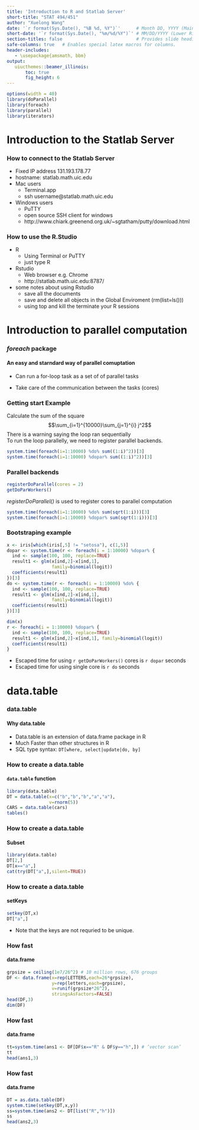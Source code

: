 ```yaml
---
title: 'Introduction to R and Statlab Server'
short-title: "STAT 494/451"
author: "Xuelong Wang"
date: '`r format(Sys.Date(), "%B %d, %Y")`'      # Month DD, YYYY (Main Slide)
short-date: '`r format(Sys.Date(), "%m/%d/%Y")`' # MM/DD/YYYY (Lower Right)
section-titles: false                            # Provides slide headings
safe-columns: true   # Enables special latex macros for columns.
header-includes:
   - \usepackage{amsmath, bbm}
output: 
   uiucthemes::beamer_illinois: 
       toc: true
       fig_height: 6
---
```


```r
options(width = 40)
library(doParallel)
library(foreach)
library(parallel)
library(iterators)
```

# Introduction to the Statlab Server

### How to connect to the Statlab Server

* Fixed IP address 131.193.178.77
* hostname: statlab.math.uic.edu 
* Mac users 
    + Terminal.app
    + ssh username@statlab.math.uic.edu
* Windows users 
    + PuTTY
    + open source SSH client for windows
    + http://www.chiark.greenend.org.uk/~sgtatham/putty/download.html
    
### How to use the R.Studio 

* R 
    + Using Terminal or PuTTY 
    + just type R
* Rstudio 
    + Web browser e.g. Chrome 
    + http://statlab.math.uic.edu:8787/
* some notes about using Rstudio 
    + save all the documents 
    + save and delete all objects in the Global Enviroment (rm(list=ls()))
    + using top and kill the terminate your R sessions


# Introduction to parallel computation 

### *foreach* package

#### An easy and starndard way of parallel comuptation

- Can run a for-loop task as a set of of parallel tasks 

- Take care of the communication between the tasks (cores)

### Getting start Example

Calculate the sum of the square $$\sum_{i=1}^{10000}\sum_{j=1}^{i} j^2$$
  There is a warning saying the loop ran sequentially   
To run the loop parallelly,  we need to register parallel backends. 

```r
system.time(foreach(i=1:10000) %do% sum((1:i)^2))[3]
system.time(foreach(i=1:10000) %dopar% sum((1:i)^2))[3]
```

### Parallel backends

```r
registerDoParallel(cores = 2)
getDoParWorkers()
```

*registerDoParallel()* is used to register cores to parallel computation 

```r
system.time(foreach(i=1:10000) %do% sum(sqrt(1:i)))[3]
system.time(foreach(i=1:10000) %dopar% sum(sqrt(1:i)))[3]
```

### Bootstraping example
```r
x <- iris[which(iris[,5] != "setosa"), c(1,5)]
dopar <- system.time(r <- foreach(i = 1:10000) %dopar% {
  ind <- sample(100, 100, replace=TRUE)
  result1 <- glm(x[ind,2]~x[ind,1],
                 family=binomial(logit))
  coefficients(result1)
})[3]
do <- system.time(r <- foreach(i = 1:10000) %do% {
  ind <- sample(100, 100, replace=TRUE)
  result1 <- glm(x[ind,2]~x[ind,1],
                 family=binomial(logit))
  coefficients(result1)
})[3]
```

```r
dim(x)
r <- foreach(i = 1:10000) %dopar% {
  ind <- sample(100, 100, replace=TRUE)
  result1 <- glm(x[ind,2]~x[ind,1], family=binomial(logit))
  coefficients(result1)
}
```
- Escaped time for using  `r getDoParWorkers()` cores is `r dopar` seconds
- Escaped time for using single core is `r do` seconds


# data.table

### data.table

#### Why data.table

- Data.table is an extension of data.frame package in R
- Much Faster than other structures in R
- SQL type syntax: `DT[where, select|update|do, by]`

### How to create a data.table

#### `data.table` function
```r
library(data.table)
DT = data.table(x=c("b","b","b","a","a"),
                v=rnorm(5))
CARS = data.table(cars)
tables()
```

### How to create a data.table
#### Subset
```r
library(data.table)
DT[2,]
DT[x=="a",]
cat(try(DT["a",],silent=TRUE))
```

### How to create a data.table
#### setKeys
```r
setkey(DT,x)
DT["a",]
```

- Note that the keys are not requried to be unique.

### How fast 

#### data.frame 
```r
grpsize = ceiling(1e7/26^2) # 10 million rows, 676 groups
DF <- data.frame(x=rep(LETTERS,each=26*grpsize),
                 y=rep(letters,each=grpsize),
                 v=runif(grpsize*26^2),
                 stringsAsFactors=FALSE)
head(DF,3)
dim(DF)
```

### How fast 

#### data.frame 
```r
tt=system.time(ans1 <- DF[DF$x=="R" & DF$y=="h",]) # ’vector scan’
tt
head(ans1,3)
```

### How fast 

#### data.frame 
```r
DT = as.data.table(DF)
system.time(setkey(DT,x,y))
ss=system.time(ans2 <- DT[list("R","h")])
ss
head(ans2,3)
```
